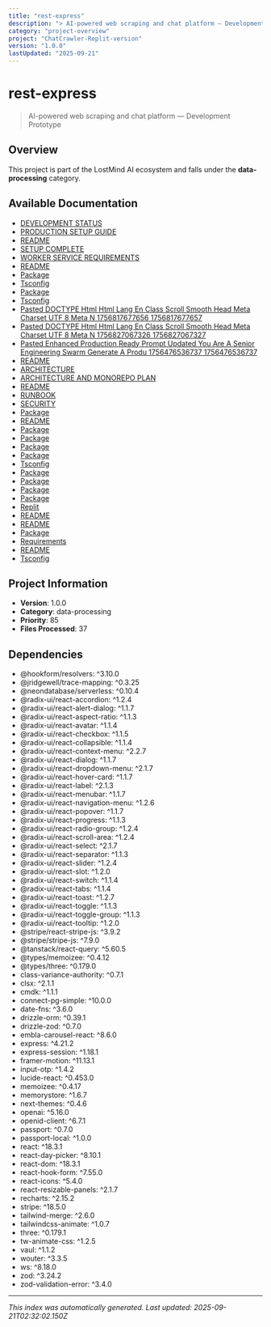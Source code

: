 ```yaml
---
title: "rest-express"
description: "> AI-powered web scraping and chat platform — Development Prototype"
category: "project-overview"
project: "ChatCrawler-Replit-version"
version: "1.0.0"
lastUpdated: "2025-09-21"
---
```


# rest-express

> AI-powered web scraping and chat platform — Development Prototype

## Overview

This project is part of the LostMind AI ecosystem and falls under the **data-processing** category.

## Available Documentation

- [DEVELOPMENT STATUS](./DEVELOPMENT_STATUS)
- [PRODUCTION SETUP GUIDE](./PRODUCTION_SETUP_GUIDE)
- [README](./readme)
- [SETUP COMPLETE](./SETUP_COMPLETE)
- [WORKER SERVICE REQUIREMENTS](./WORKER_SERVICE_REQUIREMENTS)
- [README](./readme)
- [Package](./package)
- [Tsconfig](./tsconfig)
- [Package](./package)
- [Tsconfig](./tsconfig)
- [Pasted  DOCTYPE Html Html Lang En Class Scroll Smooth Head Meta Charset UTF 8 Meta N 1756817677656 1756817677657](./Pasted--DOCTYPE-html-html-lang-en-class-scroll-smooth-head-meta-charset-UTF-8-meta-n-1756817677656_1756817677657)
- [Pasted  DOCTYPE Html Html Lang En Class Scroll Smooth Head Meta Charset UTF 8 Meta N 1756827067326 1756827067327](./Pasted--DOCTYPE-html-html-lang-en-class-scroll-smooth-head-meta-charset-UTF-8-meta-n-1756827067326_1756827067327)
- [Pasted  Enhanced Production Ready Prompt Updated You Are A Senior Engineering Swarm Generate A Produ 1756476536737 1756476536737](./Pasted--Enhanced-Production-Ready-Prompt-Updated-You-are-a-senior-engineering-swarm-Generate-a-produ-1756476536737_1756476536737)
- [README](./readme)
- [ARCHITECTURE](./ARCHITECTURE)
- [ARCHITECTURE AND MONOREPO PLAN](./ARCHITECTURE_AND_MONOREPO_PLAN)
- [README](./readme)
- [RUNBOOK](./RUNBOOK)
- [SECURITY](./SECURITY)
- [Package](./package)
- [README](./readme)
- [Package](./package)
- [Package](./package)
- [Package](./package)
- [Package](./package)
- [Tsconfig](./tsconfig)
- [Package](./package)
- [Package](./package)
- [Package](./package)
- [Package](./package)
- [Replit](./replit)
- [README](./readme)
- [README](./readme)
- [Package](./package)
- [Requirements](./requirements)
- [README](./readme)
- [Tsconfig](./tsconfig)

## Project Information

- **Version**: 1.0.0
- **Category**: data-processing
- **Priority**: 85
- **Files Processed**: 37

## Dependencies

- @hookform/resolvers: ^3.10.0
- @jridgewell/trace-mapping: ^0.3.25
- @neondatabase/serverless: ^0.10.4
- @radix-ui/react-accordion: ^1.2.4
- @radix-ui/react-alert-dialog: ^1.1.7
- @radix-ui/react-aspect-ratio: ^1.1.3
- @radix-ui/react-avatar: ^1.1.4
- @radix-ui/react-checkbox: ^1.1.5
- @radix-ui/react-collapsible: ^1.1.4
- @radix-ui/react-context-menu: ^2.2.7
- @radix-ui/react-dialog: ^1.1.7
- @radix-ui/react-dropdown-menu: ^2.1.7
- @radix-ui/react-hover-card: ^1.1.7
- @radix-ui/react-label: ^2.1.3
- @radix-ui/react-menubar: ^1.1.7
- @radix-ui/react-navigation-menu: ^1.2.6
- @radix-ui/react-popover: ^1.1.7
- @radix-ui/react-progress: ^1.1.3
- @radix-ui/react-radio-group: ^1.2.4
- @radix-ui/react-scroll-area: ^1.2.4
- @radix-ui/react-select: ^2.1.7
- @radix-ui/react-separator: ^1.1.3
- @radix-ui/react-slider: ^1.2.4
- @radix-ui/react-slot: ^1.2.0
- @radix-ui/react-switch: ^1.1.4
- @radix-ui/react-tabs: ^1.1.4
- @radix-ui/react-toast: ^1.2.7
- @radix-ui/react-toggle: ^1.1.3
- @radix-ui/react-toggle-group: ^1.1.3
- @radix-ui/react-tooltip: ^1.2.0
- @stripe/react-stripe-js: ^3.9.2
- @stripe/stripe-js: ^7.9.0
- @tanstack/react-query: ^5.60.5
- @types/memoizee: ^0.4.12
- @types/three: ^0.179.0
- class-variance-authority: ^0.7.1
- clsx: ^2.1.1
- cmdk: ^1.1.1
- connect-pg-simple: ^10.0.0
- date-fns: ^3.6.0
- drizzle-orm: ^0.39.1
- drizzle-zod: ^0.7.0
- embla-carousel-react: ^8.6.0
- express: ^4.21.2
- express-session: ^1.18.1
- framer-motion: ^11.13.1
- input-otp: ^1.4.2
- lucide-react: ^0.453.0
- memoizee: ^0.4.17
- memorystore: ^1.6.7
- next-themes: ^0.4.6
- openai: ^5.16.0
- openid-client: ^6.7.1
- passport: ^0.7.0
- passport-local: ^1.0.0
- react: ^18.3.1
- react-day-picker: ^8.10.1
- react-dom: ^18.3.1
- react-hook-form: ^7.55.0
- react-icons: ^5.4.0
- react-resizable-panels: ^2.1.7
- recharts: ^2.15.2
- stripe: ^18.5.0
- tailwind-merge: ^2.6.0
- tailwindcss-animate: ^1.0.7
- three: ^0.179.1
- tw-animate-css: ^1.2.5
- vaul: ^1.1.2
- wouter: ^3.3.5
- ws: ^8.18.0
- zod: ^3.24.2
- zod-validation-error: ^3.4.0

---
*This index was automatically generated. Last updated: 2025-09-21T02:32:02.150Z*
